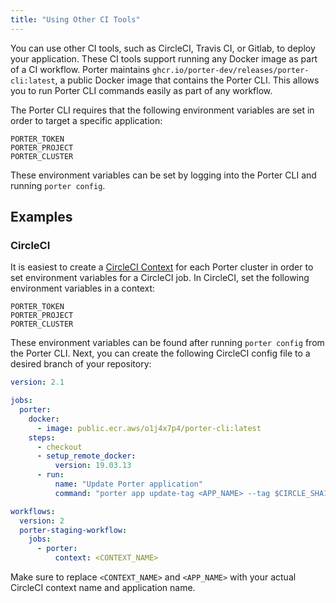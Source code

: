 ```yaml
---
title: "Using Other CI Tools"
---
```


You can use other CI tools, such as CircleCI, Travis CI, or Gitlab, to deploy your application. These CI tools support running any Docker image as part of a CI workflow. Porter maintains `ghcr.io/porter-dev/releases/porter-cli:latest`, a public Docker image that contains the Porter CLI. This allows you to run Porter CLI commands easily as part of any workflow.

The Porter CLI requires that the following environment variables are set in order to target a specific application:

```
PORTER_TOKEN
PORTER_PROJECT
PORTER_CLUSTER

```

These environment variables can be set by logging into the Porter CLI and running `porter config`.

## Examples[](#examples "Direct link to heading")

### CircleCI[](#circleci "Direct link to heading")

It is easiest to create a [CircleCI Context](https://circleci.com/docs/2.0/contexts/) for each Porter cluster in order to set environment variables for a CircleCI job. In CircleCI, set the following environment variables in a context:

```
PORTER_TOKEN
PORTER_PROJECT
PORTER_CLUSTER
```

These environment variables can be found after running `porter config` from the Porter CLI. Next, you can create the following CircleCI config file to a desired branch of your repository:

```yaml
version: 2.1

jobs:
  porter:
    docker:
      - image: public.ecr.aws/o1j4x7p4/porter-cli:latest
    steps:
      - checkout
      - setup_remote_docker:
          version: 19.03.13
      - run:
          name: "Update Porter application"
          command: "porter app update-tag <APP_NAME> --tag $CIRCLE_SHA1 --stream"

workflows:
  version: 2
  porter-staging-workflow:
    jobs:
      - porter:
          context: <CONTEXT_NAME>

```

Make sure to replace `<CONTEXT_NAME>` and `<APP_NAME>` with your actual CircleCI context name and application name.
